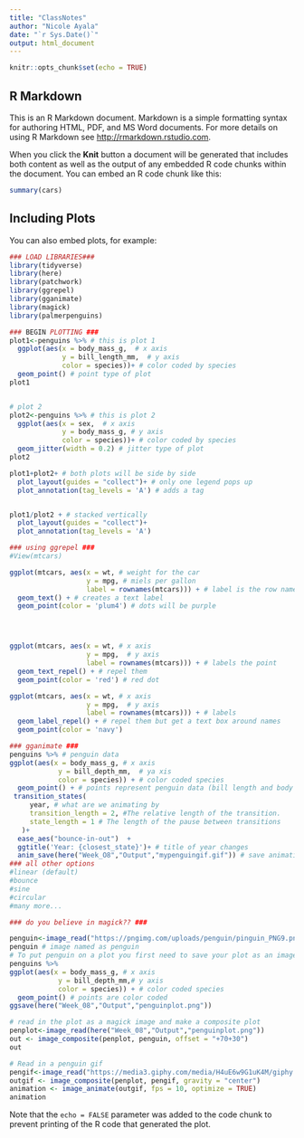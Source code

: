 ```yaml
---
title: "ClassNotes"
author: "Nicole Ayala"
date: "`r Sys.Date()`"
output: html_document
---
```


```r
knitr::opts_chunk$set(echo = TRUE)
```

## R Markdown

This is an R Markdown document. Markdown is a simple formatting syntax for authoring HTML, PDF, and MS Word documents. For more details on using R Markdown see <http://rmarkdown.rstudio.com>.

When you click the **Knit** button a document will be generated that includes both content as well as the output of any embedded R code chunks within the document. You can embed an R code chunk like this:

```r
summary(cars)
```

## Including Plots

You can also embed plots, for example:

```r

### LOAD LIBRARIES###
library(tidyverse)
library(here)
library(patchwork)
library(ggrepel)
library(gganimate)
library(magick)
library(palmerpenguins)
```
```r
### BEGIN PLOTTING ###
plot1<-penguins %>% # this is plot 1
  ggplot(aes(x = body_mass_g,  # x axis
             y = bill_length_mm,  # y axis
             color = species))+ # color coded by species
  geom_point() # point type of plot
plot1


# plot 2
plot2<-penguins %>% # this is plot 2
  ggplot(aes(x = sex,  # x axis
             y = body_mass_g, # y axis
             color = species))+ # color coded by species
  geom_jitter(width = 0.2) # jitter type of plot
plot2
```

```r
plot1+plot2+ # both plots will be side by side
  plot_layout(guides = "collect")+ # only one legend pops up
  plot_annotation(tag_levels = 'A') # adds a tag


plot1/plot2 + # stacked vertically
  plot_layout(guides = "collect")+
  plot_annotation(tag_levels = 'A')
```

```r
### using ggrepel ###
#View(mtcars)

ggplot(mtcars, aes(x = wt, # weight for the car
                   y = mpg, # miels per gallon
                   label = rownames(mtcars))) + # label is the row names
  geom_text() + # creates a text label
  geom_point(color = 'plum4') # dots will be purple




ggplot(mtcars, aes(x = wt, # x axis
                   y = mpg,  # y axis
                   label = rownames(mtcars))) + # labels the point
  geom_text_repel() + # repel them
  geom_point(color = 'red') # red dot

ggplot(mtcars, aes(x = wt, # x axis
                   y = mpg,  # y axis
                   label = rownames(mtcars))) + # labels
  geom_label_repel() + # repel them but get a text box around names
  geom_point(color = 'navy')
```
```r
### gganimate ###
penguins %>% # penguin data
ggplot(aes(x = body_mass_g, # x axis
            y = bill_depth_mm,  # ya xis
            color = species)) + # color coded species
  geom_point() + # points represent penguin data (bill length and body mass)
 transition_states( 
     year, # what are we animating by
     transition_length = 2, #The relative length of the transition.
     state_length = 1 # The length of the pause between transitions
   )+
  ease_aes("bounce-in-out")  +
  ggtitle('Year: {closest_state}')+ # title of year changes
  anim_save(here("Week_O8","Output","mypenguingif.gif")) # save animation
### all other options
#linear (default)
#bounce
#sine
#circular
#many more...

```
```r
### do you believe in magick?? ###

penguin<-image_read("https://pngimg.com/uploads/penguin/pinguin_PNG9.png") # read in image
penguin # image named as penguin
# To put penguin on a plot you first need to save your plot as an image.
penguins %>%
ggplot(aes(x = body_mass_g, # x axis
            y = bill_depth_mm,# y axis
            color = species)) + # color coded species
  geom_point() # points are color coded
ggsave(here("Week_08","Output","penguinplot.png"))
```

```r
# read in the plot as a magick image and make a composite plot
penplot<-image_read(here("Week_08","Output","penguinplot.png"))
out <- image_composite(penplot, penguin, offset = "+70+30")
out

# Read in a penguin gif
pengif<-image_read("https://media3.giphy.com/media/H4uE6w9G1uK4M/giphy.gif")
outgif <- image_composite(penplot, pengif, gravity = "center")
animation <- image_animate(outgif, fps = 10, optimize = TRUE)
animation
```

Note that the `echo = FALSE` parameter was added to the code chunk to prevent printing of the R code that generated the plot.
